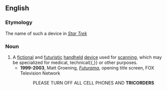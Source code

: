 ==English==

===Etymology===
The name of such a device in ''[[w:Star Trek|Star Trek]]''

===Noun===
{{wikipedia}}
{{en-noun}}

# A [[fictional]] and [[futuristic]] [[handheld]] [[device]] used for [[scan]]ning, which may be specialized for medical, technical{{,}} or other purposes.
#*'''1999-2003''', Matt Groening, ''[[w:Futurama|Futurama]]'', opening title screen, FOX Television Network
#*:PLEASE TURN OFF ALL CELL PHONES AND '''TRICORDERS'''